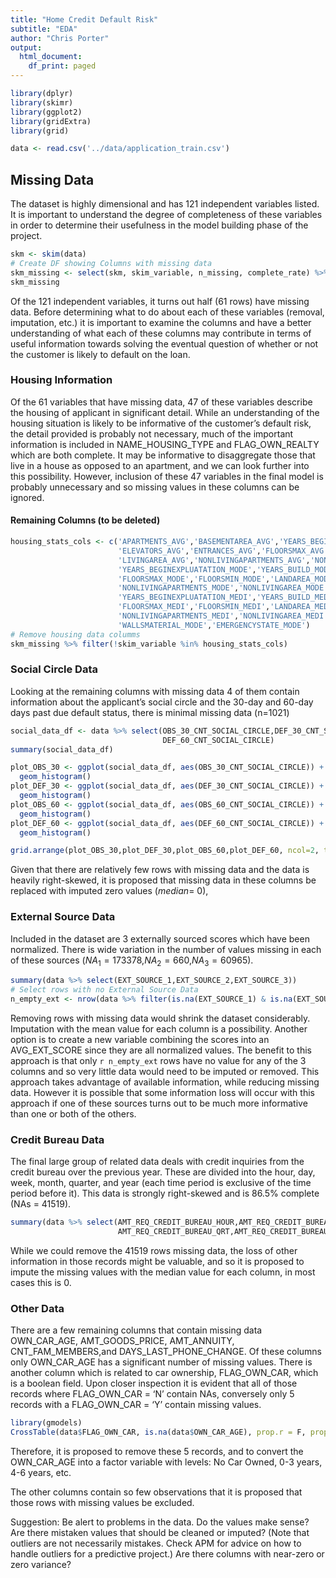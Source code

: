 ```yaml
---
title: "Home Credit Default Risk"
subtitle: "EDA"
author: "Chris Porter"
output:
  html_document:
    df_print: paged
---
```


```r
library(dplyr)
library(skimr)
library(ggplot2)
library(gridExtra)
library(grid)

```

```r
data <- read.csv('../data/application_train.csv')
```
## Missing Data
The dataset is highly dimensional and has 121 independent variables listed.  It is important to understand the degree of completeness of these variables in order to determine their usefulness in the model building phase of the project.
```r
skm <- skim(data)
# Create DF showing Columns with missing data
skm_missing <- select(skm, skim_variable, n_missing, complete_rate) %>% filter(n_missing > 0) %>% arrange(complete_rate)
skm_missing
```
Of the 121 independent variables, it turns out half (61 rows) have missing data.  Before determining what to do about each of these variables (removal, imputation, etc.) it is important to examine the columns and have a better understanding of what each of these columns may contribute in terms of useful information towards solving the eventual question of whether or not the customer is likely to default on the loan.

### Housing Information
Of the 61 variables that have missing data, 47 of these variables describe the housing of applicant in significant detail.  While an understanding of the housing situation is likely to be informative of the customer's default risk, the detail provided is probably not necessary, much of the important information is included in NAME_HOUSING_TYPE and FLAG_OWN_REALTY which are both complete.  It may be informative to disaggregate those that live in a house as opposed to an apartment, and we can look further into this possibility. However, inclusion of these 47 variables in the final model is probably unnecessary and so missing values in these columns can be ignored. 

#### Remaining Columns (to be deleted)
```r
housing_stats_cols <- c('APARTMENTS_AVG','BASEMENTAREA_AVG','YEARS_BEGINEXPLUATATION_AVG','YEARS_BUILD_AVG','COMMONAREA_AVG',
                        'ELEVATORS_AVG','ENTRANCES_AVG','FLOORSMAX_AVG','FLOORSMIN_AVG','LANDAREA_AVG','LIVINGAPARTMENTS_AVG',
                        'LIVINGAREA_AVG','NONLIVINGAPARTMENTS_AVG','NONLIVINGAREA_AVG','APARTMENTS_MODE','BASEMENTAREA_MODE',
                        'YEARS_BEGINEXPLUATATION_MODE','YEARS_BUILD_MODE','COMMONAREA_MODE','ELEVATORS_MODE','ENTRANCES_MODE',
                        'FLOORSMAX_MODE','FLOORSMIN_MODE','LANDAREA_MODE','LIVINGAPARTMENTS_MODE','LIVINGAREA_MODE',
                        'NONLIVINGAPARTMENTS_MODE','NONLIVINGAREA_MODE','APARTMENTS_MEDI','BASEMENTAREA_MEDI',
                        'YEARS_BEGINEXPLUATATION_MEDI','YEARS_BUILD_MEDI','COMMONAREA_MEDI','ELEVATORS_MEDI','ENTRANCES_MEDI',
                        'FLOORSMAX_MEDI','FLOORSMIN_MEDI','LANDAREA_MEDI','LIVINGAPARTMENTS_MEDI','LIVINGAREA_MEDI',
                        'NONLIVINGAPARTMENTS_MEDI','NONLIVINGAREA_MEDI','FONDKAPREMONT_MODE','HOUSETYPE_MODE','TOTALAREA_MODE',
                        'WALLSMATERIAL_MODE','EMERGENCYSTATE_MODE')
# Remove housing data columms
skm_missing %>% filter(!skim_variable %in% housing_stats_cols)
```
### Social Circle Data
Looking at the remaining columns with missing data 4 of them contain information about the applicant's social circle and the 30-day and 60-day days past due default status, there is minimal missing data (n=1021)

```r
social_data_df <- data %>% select(OBS_30_CNT_SOCIAL_CIRCLE,DEF_30_CNT_SOCIAL_CIRCLE,OBS_60_CNT_SOCIAL_CIRCLE,
                                  DEF_60_CNT_SOCIAL_CIRCLE)
summary(social_data_df)

plot_OBS_30 <- ggplot(social_data_df, aes(OBS_30_CNT_SOCIAL_CIRCLE)) +
  geom_histogram()
plot_DEF_30 <- ggplot(social_data_df, aes(DEF_30_CNT_SOCIAL_CIRCLE)) +
  geom_histogram()
plot_OBS_60 <- ggplot(social_data_df, aes(OBS_60_CNT_SOCIAL_CIRCLE)) +
  geom_histogram()
plot_DEF_60 <- ggplot(social_data_df, aes(DEF_60_CNT_SOCIAL_CIRCLE)) +
  geom_histogram()

grid.arrange(plot_OBS_30,plot_DEF_30,plot_OBS_60,plot_DEF_60, ncol=2, top=textGrob('Social Circle Variable Distribution'))
```
Given that there are relatively few rows with missing data and the data is heavily right-skewed, it is proposed that missing data in these columns be replaced with imputed zero values (*median*= 0),

### External Source Data
Included in the dataset are 3 externally sourced scores which have been normalized.  There is wide variation in the number of values missing in each of these sources ($NA_1=173378$,$NA_2=660$,$NA_3=60965$).  
```r
summary(data %>% select(EXT_SOURCE_1,EXT_SOURCE_2,EXT_SOURCE_3))
# Select rows with no External Source Data
n_empty_ext <- nrow(data %>% filter(is.na(EXT_SOURCE_1) & is.na(EXT_SOURCE_2) & is.na(EXT_SOURCE_3)))
```
Removing rows with missing data would shrink the dataset considerably.  Imputation with the mean value for each column is a possibility.  Another option is to create a new variable combining the scores into an AVG_EXT_SCORE since they are all normalized values.  The benefit to this approach is that only `r n_empty_ext` rows have no value for any of the 3 columns and so very little data would need to be imputed or removed.  This approach takes advantage of available information, while reducing missing data.  However it is possible that some information loss will occur with this approach if one of these sources turns out to be much more informative than one or both of the others.

### Credit Bureau Data
The final large group of related data deals with credit inquiries from the credit bureau over the previous year.  These are divided into the hour, day, week, month, quarter, and year (each time period is exclusive of the time period before it).  This data is strongly right-skewed and is 86.5% complete (NAs = 41519).

```r
summary(data %>% select(AMT_REQ_CREDIT_BUREAU_HOUR,AMT_REQ_CREDIT_BUREAU_DAY,AMT_REQ_CREDIT_BUREAU_WEEK,AMT_REQ_CREDIT_BUREAU_MON,
                        AMT_REQ_CREDIT_BUREAU_QRT,AMT_REQ_CREDIT_BUREAU_YEAR))


```
While we could remove the 41519 rows missing data, the loss of other information in those records might be valuable, and so it is proposed to impute the missing values with the median value for each column, in most cases this is 0.

### Other Data
There are a few remaining columns that contain missing data OWN_CAR_AGE, AMT_GOODS_PRICE, AMT_ANNUITY, CNT_FAM_MEMBERS,and DAYS_LAST_PHONE_CHANGE. Of these columns only OWN_CAR_AGE has a significant number of missing values.  There is another column which is related to car ownership, FLAG_OWN_CAR, which is a boolean field.  Upon closer inspection it is evident that all of those records where FLAG_OWN_CAR = 'N' contain NAs, conversely only 5 records with a FLAG_OWN_CAR = 'Y' contain missing values.
```r
library(gmodels)
CrossTable(data$FLAG_OWN_CAR, is.na(data$OWN_CAR_AGE), prop.r = F, prop.c = F, prop.chisq = F, dnn = c('Owns Car','Contains Missing Values'))
```
Therefore, it is proposed to remove these 5 records, and to convert the OWN_CAR_AGE into a factor variable with levels: No Car Owned, 0-3 years, 4-6 years, etc.

The other columns contain so few observations that it is proposed that those rows with missing values be excluded.


Suggestion: Be alert to problems in the data.  Do the values make sense? Are there mistaken values that should be cleaned or imputed? (Note that outliers are not necessarily mistakes. Check APM for advice on how to handle outliers for a predictive project.) Are there columns with near-zero or zero variance?
